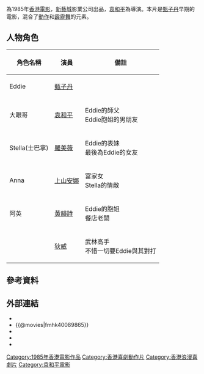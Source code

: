{{for|原名Casanova的2005年美國電影|情逢敵手 (美國電影)}}
{{电影信息框
| name = 情逢敵手
| original_name = ''{{lang|en|Mismatched Couples}}''
| image = 
| caption = 情逢敵手
| director = [[袁和平|袁和平]]
| producer = 袁振洋
| producer_2 = 劉成
| writer = 和平小組、[[鄭文華|鄭文華]]、[[徐正康|徐正康]]
| story = 和平小組
| starring = [[甄子丹|甄子丹]]
| music = Chyna<br>Donald Ashley<br>黃志雄
| movie_music = [[杜麗莎|杜麗莎]]
| cinematography = 余積廉
| editing = 
| production_company = [[新藝城影業公司|新藝城影業公司]]
| distributor = [[新藝城(香港)|新藝城(香港)]]
| released = {{HKG-1959}}：{{film date|1985|4|3}}
| runtime = 95 分鐘
| country = {{英屬香港電影}}
| language = 粵語
| awards = 
| budget = 
| gross = HK $6,617,877.00
| amg_id = 
| imdb_id = tt0089865
| preceded_by = 
| followed_by = 
| tw_name = 
| hk_name = 
| cn_name = 
| ja_name = 
}}

{{engname|《情逢敵手》|''Mismatched Couples''}}為1985年[[香港電影|香港電影]]，[[新藝城|新藝城]]影業公司出品，[[袁和平|袁和平]]為導演。本片是[[甄子丹|甄子丹]]早期的電影，混合了[[動作片|動作]]和[[霹靂舞|霹靂舞]]的元素。

==人物角色==
{| class="wikitable" 
|- 
! 角色名稱 || 演員 || 備註
|- 
| Eddie || [[甄子丹|甄子丹]] || 
|-
| 大眼哥 || [[袁和平|袁和平]] || Eddie的師父<BR>Eddie胞姐的男朋友
|- 
| Stella(士巴拿) || [[羅美薇|羅美薇]] || Eddie的表妹<BR>最後為Eddie的女友
|- 
| Anna || [[上山安娜|上山安娜]] || 富家女<BR>Stella的情敵
|- 
|  阿英 || [[黃韻詩|黃韻詩]] || Eddie的胞姐<BR>餐店老闆
|- 
| || [[狄威|狄威]] || 武林高手<BR>不惜一切要Eddie與其對打
|}

== 參考資料 ==
{{reflist}}

== 外部連結 ==
*{{hkmdb title|6679}}
*{{@movies|fmhk40089865}}
*{{douban}}
*{{Mtime|25073}}
*{{imdb title|0089865}}

{{袁和平}}
{{甄子丹}}
{{HK-movie-stub}}

[[Category:1985年香港電影作品|Category:1985年香港電影作品]]
[[Category:香港喜劇動作片|Category:香港喜劇動作片]]
[[Category:香港浪漫喜劇片|Category:香港浪漫喜劇片]]
[[Category:袁和平電影|Category:袁和平電影]]